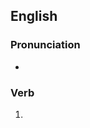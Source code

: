 ==English==

===Pronunciation===
* {{IPA|en|/tʃʌɡd/}}

===Verb===
{{head|en|verb form}}

# {{en-past of|chug}}